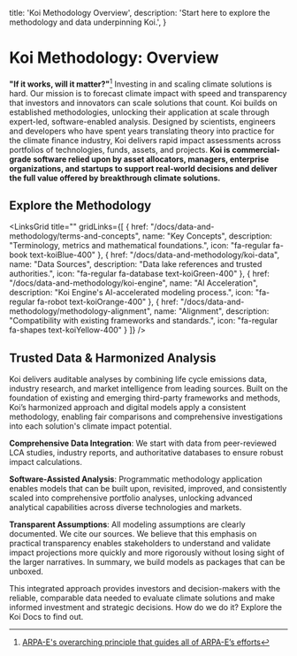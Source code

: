 
  title: 'Koi Methodology Overview',
  description:
    'Start here to explore the methodology and data underpinning Koi.',
}

# Koi Methodology: Overview

<PageInformationalData lastModified={lastModified} />

**"If it works, will it matter?"**[^1] Investing in and scaling climate solutions is hard. Our mission is to
forecast climate impact with speed and transparency that investors and innovators can scale solutions that
count. Koi builds on established methodologies, unlocking their application at scale
through expert-led, software-enabled analysis. Designed by scientists, engineers and developers who have spent years
translating theory into practice for the climate finance industry, Koi delivers rapid impact
assessments across portfolios of technologies, funds, assets, and projects. **Koi is commercial-grade software relied upon  by asset allocators, managers, enterprise organizations, and startups to support real-world decisions and deliver the full value offered by breakthrough climate solutions.**

[^1]: [ARPA-E's overarching principle that guides all of ARPA-E’s efforts](https://arpa-e.energy.gov/sites/default/files/migrated/2022%20ARPA-E%20Strategic%20Vision%20Roadmap.pdf)


## Explore the Methodology

<LinksGrid
  title=""
  gridLinks={[
    {
      href: "/docs/data-and-methodology/terms-and-concepts",
      name: "Key Concepts",
      description: "Terminology, metrics and mathematical foundations.",
      icon: "fa-regular fa-book text-koiBlue-400"
    },
    {
      href: "/docs/data-and-methodology/koi-data",
      name: "Data Sources",
      description: "Data lake references and trusted authorities.",
      icon: "fa-regular fa-database text-koiGreen-400"
    },
    {
      href: "/docs/data-and-methodology/koi-engine",
      name: "AI Acceleration",
      description: "Koi Engine's AI-accelerated modeling process.",
      icon: "fa-regular fa-robot text-koiOrange-400"
    },
    {
      href: "/docs/data-and-methodology/methodology-alignment",
      name: "Alignment",
      description: "Compatibility with existing frameworks and standards.",
      icon: "fa-regular fa-shapes text-koiYellow-400"
    }
  ]}
/>

## Trusted Data & Harmonized Analysis

Koi delivers auditable analyses by combining life cycle emissions data, industry research, and market intelligence from leading sources. Built on the foundation of existing and emerging third-party frameworks and methods, Koi’s harmonized approach and digital models apply a consistent methodology, enabling fair comparisons and comprehensive investigations into each solution's climate impact potential.

**Comprehensive Data Integration**: We start with data from peer-reviewed LCA studies, industry reports, and authoritative databases to ensure robust impact calculations.

**Software-Assisted Analysis**: Programmatic methodology application enables models that can be built upon, revisited, improved, and consistently scaled into comprehensive portfolio analyses, unlocking advanced analytical capabilities across diverse technologies and markets.

**Transparent Assumptions**: All modeling assumptions are clearly documented. We cite our sources. We believe that this emphasis on practical transparency enables stakeholders to understand and validate impact projections more quickly and more rigorously without losing sight of the larger narratives. In summary, we build models as packages that can be unboxed.

This integrated approach provides investors and decision-makers with the reliable, comparable data needed to evaluate climate solutions and make informed investment and strategic decisions. How do we do it? Explore the Koi Docs to find out.
